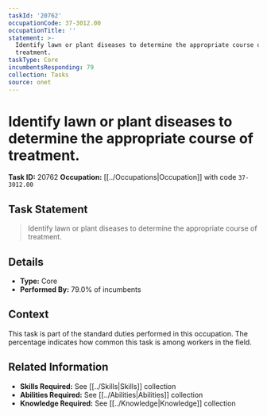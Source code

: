 ```yaml
---
taskId: '20762'
occupationCode: 37-3012.00
occupationTitle: ''
statement: >-
  Identify lawn or plant diseases to determine the appropriate course of
  treatment.
taskType: Core
incumbentsResponding: 79
collection: Tasks
source: onet
---
```

# Identify lawn or plant diseases to determine the appropriate course of treatment.

**Task ID:** 20762
**Occupation:** [[../Occupations|Occupation]] with code `37-3012.00`

## Task Statement

> Identify lawn or plant diseases to determine the appropriate course of treatment.

## Details

- **Type:** Core
- **Performed By:** 79.0% of incumbents

## Context

This task is part of the standard duties performed in this occupation. The percentage indicates how common this task is among workers in the field.

## Related Information

- **Skills Required:** See [[../Skills|Skills]] collection
- **Abilities Required:** See [[../Abilities|Abilities]] collection
- **Knowledge Required:** See [[../Knowledge|Knowledge]] collection
